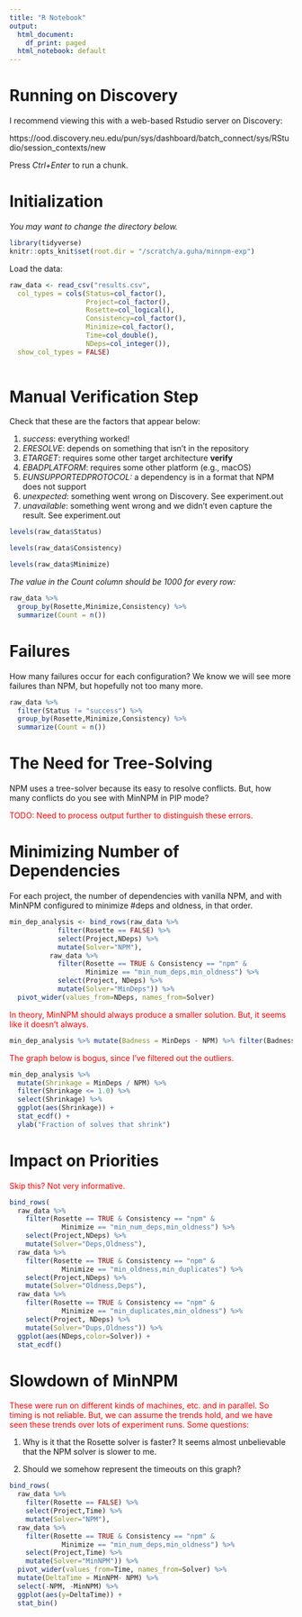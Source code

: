 ```yaml
---
title: "R Notebook"
output:
  html_document:
    df_print: paged
  html_notebook: default
---
```


# Running on Discovery

I recommend viewing this with a web-based Rstudio server on Discovery:

https://ood.discovery.neu.edu/pun/sys/dashboard/batch_connect/sys/RStudio/session_contexts/new

Press *Ctrl+Enter* to run a chunk.

# Initialization

*You may want to change the directory below.*

```r
library(tidyverse)
knitr::opts_knit$set(root.dir = "/scratch/a.guha/minnpm-exp")
```

Load the data:

```r
raw_data <- read_csv("results.csv",
  col_types = cols(Status=col_factor(),
                   Project=col_factor(),
                   Rosette=col_logical(),
                   Consistency=col_factor(),
                   Minimize=col_factor(),
                   Time=col_double(),
                   NDeps=col_integer()),
  show_col_types = FALSE)
                   
```


# Manual Verification Step

Check that these are the factors that appear below:

1. *success*: everything worked!
2. *ERESOLVE*: depends on something that isn't in the repository
3. *ETARGET*: requires some other target architecture **verify**
4. *EBADPLATFORM*: requires some other platform (e.g., macOS)
5. *EUNSUPPORTEDPROTOCOL:* a dependency is in a format that NPM does not support
6. *unexpected*: something went wrong on Discovery. See experiment.out
7. *unavailable*: something went wrong and we didn't even capture the result. 
   See experiment.out

```r
levels(raw_data$Status)
```

```r
levels(raw_data$Consistency)
```

```r
levels(raw_data$Minimize)
```

*The value in the Count column should be 1000 for every row:*

```r
raw_data %>% 
  group_by(Rosette,Minimize,Consistency) %>%
  summarize(Count = n())
```

# Failures

How many failures occur for each configuration? We know we will see more failures than NPM, but hopefully not too many more.

```r
raw_data %>% 
  filter(Status != "success") %>% 
  group_by(Rosette,Minimize,Consistency) %>%
  summarize(Count = n())
```

#  The Need for Tree-Solving

NPM uses a tree-solver because its easy to resolve conflicts. But, how many conflicts do you see with MinNPM in PIP mode?

<span style="color:red">TODO: Need to process output further to distinguish these errors.</span>

#  Minimizing Number of Dependencies

For each project, the number of dependencies with vanilla NPM, and with MinNPM configured to minimize #deps and oldness, in that order.

```r
min_dep_analysis <- bind_rows(raw_data %>% 
            filter(Rosette == FALSE) %>% 
            select(Project,NDeps) %>% 
            mutate(Solver="NPM"),
          raw_data %>% 
            filter(Rosette == TRUE & Consistency == "npm" &
                   Minimize == "min_num_deps,min_oldness") %>%
            select(Project, NDeps) %>%
            mutate(Solver="MinDeps")) %>%
  pivot_wider(values_from=NDeps, names_from=Solver)
```


<span style="color: red">
In theory, MinNPM should always produce a smaller solution. But, it seems like it doesn't always.
</span>

```r
min_dep_analysis %>% mutate(Badness = MinDeps - NPM) %>% filter(Badness > 0)

```

<span style="color:red">The graph below is bogus, since I've filtered out the outliers.</span>

```r
min_dep_analysis %>% 
  mutate(Shrinkage = MinDeps / NPM) %>% 
  filter(Shrinkage <= 1.0) %>%
  select(Shrinkage) %>%
  ggplot(aes(Shrinkage)) +
  stat_ecdf() +
  ylab("Fraction of solves that shrink")
```


# Impact on Priorities

<span style="color:red">Skip this? Not very informative.</span>

```r
bind_rows(
  raw_data %>% 
    filter(Rosette == TRUE & Consistency == "npm" &
             Minimize == "min_num_deps,min_oldness") %>%
    select(Project,NDeps) %>%
    mutate(Solver="Deps,Oldness"),
  raw_data %>% 
    filter(Rosette == TRUE & Consistency == "npm" &
             Minimize == "min_oldness,min_duplicates") %>%
    select(Project,NDeps) %>%
    mutate(Solver="Oldness,Deps"),
  raw_data %>% 
    filter(Rosette == TRUE & Consistency == "npm" &
             Minimize == "min_duplicates,min_oldness") %>%
    select(Project, NDeps) %>%
    mutate(Solver="Dups,Oldness")) %>%
  ggplot(aes(NDeps,color=Solver)) +
  stat_ecdf()
```

# Slowdown of MinNPM

<span style="color:red">These were run on different kinds of machines, etc. and in parallel. So timing is not reliable. But, we can assume the trends hold, and we have seen these trends over lots of experiment runs. Some questions:</span>

1. Why is it that the Rosette solver is faster? It seems almost unbelievable that the NPM solver is slower to me.

2. Should we somehow represent the timeouts on this graph?

```r
bind_rows(
  raw_data %>%
    filter(Rosette == FALSE) %>%
    select(Project,Time) %>%
    mutate(Solver="NPM"),
  raw_data %>% 
    filter(Rosette == TRUE & Consistency == "npm" &
             Minimize == "min_num_deps,min_oldness") %>%
    select(Project,Time) %>%
    mutate(Solver="MinNPM")) %>%
  pivot_wider(values_from=Time, names_from=Solver) %>%
  mutate(DeltaTime = MinNPM- NPM) %>%
  select(-NPM, -MinNPM) %>%
  ggplot(aes(y=DeltaTime)) +
  stat_bin()
```

